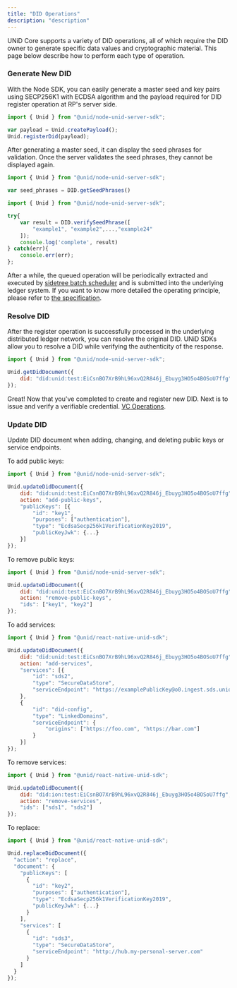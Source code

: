 ```yaml
---
title: "DID Operations"
description: "description"
---
```


UNiD Core supports a variety of DID operations, all of which require the DID owner to generate specific data values and cryptographic material. This page below describe how to perform each type of operation.

### Generate New DID

With the Node SDK, you can easily generate a master seed and key pairs using SECP256K1 with ECDSA algorithm and the payload required for DID register operation at RP's server side.

```js
import { Unid } from "@unid/node-unid-server-sdk";

var payload = Unid.createPayload();
Unid.registerDid(payload);
```

After generating a master seed, it can display the seed phrases for validation. Once the server validates the seed phrases, they cannot be displayed again.

```js
import { Unid } from "@unid/node-unid-server-sdk";

var seed_phrases = DID.getSeedPhrases()
```

```js
import { Unid } from "@unid/node-unid-server-sdk";

try{
    var result = DID.verifySeedPhrase([
		"example1", "example2",...,"example24"
	]);
    console.log('complete', result)
} catch(err){
    console.err(err);
};
```

After a while, the queued operation will be periodically extracted and executed by [sidetree batch scheduler]() and is submitted into the underlying ledger system. If you want to know more detailed the operating principle, please refer to [the specification](https://identity.foundation/sidetree/spec/).


### Resolve DID

After the register operation is successfully processed in the underlying distributed ledger network, you can resolve the original DID. UNiD SDKs allow you to resolve a DID while verifying the authenticity of the response.

```js
import { Unid } from "@unid/node-unid-server-sdk";

Unid.getDidDocument({
	did: "did:unid:test:EiCsnBO7XrB9hL96xvQ2R846j_Ebuyg3HO5o4BOSoU7ffg"
});
```

Great! Now that you've completed to create and register new DID. Next is to issue and verify a verifiable credential. [VC Operations](./2-verifiable-credential).

### Update DID

Update DID document when adding, changing, and deleting public keys or service endpoints.

To add public keys:

```js
import { Unid } from "@unid/node-unid-server-sdk";

Unid.updateDidDocument({
	did: "did:unid:test:EiCsnBO7XrB9hL96xvQ2R846j_Ebuyg3HO5o4BOSoU7ffg",
	action: "add-public-keys",
	"publicKeys": [{
    	"id": "key1",
		"purposes": ["authentication"],
		"type": "EcdsaSecp256k1VerificationKey2019",
		"publicKeyJwk": {...}
	}]
});
```

To remove public keys:
```js
import { Unid } from "@unid/node-unid-server-sdk";

Unid.updateDidDocument({
	did: "did:unid:test:EiCsnBO7XrB9hL96xvQ2R846j_Ebuyg3HO5o4BOSoU7ffg",
	action: "remove-public-keys",
	"ids": ["key1", "key2"]
});
```

To add services:

```js
import { Unid } from "@unid/react-native-unid-sdk";

Unid.updateDidDocument({
	did: "did:unid:test:EiCsnBO7XrB9hL96xvQ2R846j_Ebuyg3HO5o4BOSoU7ffg",
	action: "add-services",
	"services": [{
		"id": "sds2",
		"type": "SecureDataStore",
		"serviceEndpoint": "https://examplePublicKey@o0.ingest.sds.unid.plus/"
	},
	{
		"id": "did-config",
		"type": "LinkedDomains",
		"serviceEndpoint": {
			"origins": ["https://foo.com", "https://bar.com"]
		}
	}]
});
```

To remove services:
```js
import { Unid } from "@unid/react-native-unid-sdk";

Unid.updateDidDocument({
	did: "did:ion:test:EiCsnBO7XrB9hL96xvQ2R846j_Ebuyg3HO5o4BOSoU7ffg",
	action: "remove-services",
	"ids": ["sds1", "sds2"]
});
```

To replace:
```js
import { Unid } from "@unid/react-native-unid-sdk";

Unid.replaceDidDocument({
  "action": "replace",
  "document": {
    "publicKeys": [
      {
        "id": "key2",
        "purposes": ["authentication"],
        "type": "EcdsaSecp256k1VerificationKey2019",
        "publicKeyJwk": {...}
      }
    ],
    "services": [
      {
        "id": "sds3",
        "type": "SecureDataStore",
        "serviceEndpoint": "http://hub.my-personal-server.com"
      }
    ]
  }
});
```
